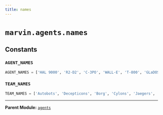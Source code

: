 ```yaml
---
title: names
---
```


# `marvin.agents.names`

## Constants

### `AGENT_NAMES`
```python
AGENT_NAMES = ['HAL 9000', 'R2-D2', 'C-3PO', 'WALL-E', 'T-800', 'GLaDOS', 'J.A.R.V.I.S', 'EVE', 'KITT', 'Johnny 5', 'BB-8', 'Ultron', 'TARS', 'Agent Smith', 'CLU', 'Deckard', 'HK-47', 'Bender', 'Norbert', 'Norby']
```

### `TEAM_NAMES`
```python
TEAM_NAMES = ['Autobots', 'Decepticons', 'Borg', 'Cylons', 'Jaegers', 'Sentinels', 'Iron Legion', 'Daleks', 'Replicants', 'Droids', 'Machines', 'Hosts', 'Androids', 'Mechs', 'Avatars', 'Powers']
```

---

**Parent Module:** [`agents`](marvin-agents)
